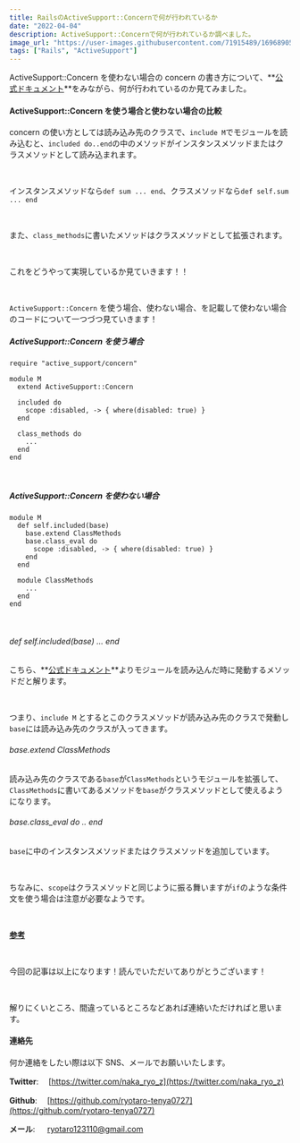 ```yaml
---
title: RailsのActiveSupport::Concernで何が行われているか
date: "2022-04-04"
description: ActiveSupport::Concernで何が行われているか調べました。
image_url: "https://user-images.githubusercontent.com/71915489/169689052-48f59b2e-3cc7-459f-9a85-49ce5257671a.png"
tags: ["Rails", "ActiveSupport"]
---
```


ActiveSupport::Concern を使わない場合の concern の書き方について、**[公式ドキュメント](https://api.rubyonrails.org/classes/ActiveSupport/Concern.html)**をみながら、何が行われているのか見てみました。

#### ActiveSupport::Concern を使う場合と使わない場合の比較

concern の使い方としては読み込み先のクラスで、`include M`でモジュールを読み込むと、`included do..end`の中のメソッドがインスタンスメソッドまたはクラスメソッドとして読み込まれます。

<br />

インスタンスメソッドなら`def sum ... end`、クラスメソッドなら`def self.sum ... end`

<br />

また、`class_methods`に書いたメソッドはクラスメソッドとして拡張されます。

<br />

これをどうやって実現しているか見ていきます！！

<br />

`ActiveSupport::Concern` を使う場合、使わない場合、を記載して使わない場合のコードについて一つづつ見ていきます！

##### ActiveSupport::Concern を使う場合

```ruby{numberLines:true}
require "active_support/concern"

module M
  extend ActiveSupport::Concern

  included do
    scope :disabled, -> { where(disabled: true) }
  end

  class_methods do
    ...
  end
end
```

<br />

##### ActiveSupport::Concern を使わない場合

```ruby{numberLines:true}
module M
  def self.included(base)
    base.extend ClassMethods
    base.class_eval do
      scope :disabled, -> { where(disabled: true) }
    end
  end

  module ClassMethods
    ...
  end
end
```

<br />

###### def self.included(base) ... end

こちら、**[公式ドキュメント](https://docs.ruby-lang.org/ja/latest/method/Module/i/included.html)**よりモジュールを読み込んだ時に発動するメソッドだと解ります。

<br />

つまり、`include M` とするとこのクラスメソッドが読み込み先のクラスで発動し`base`には読み込み先のクラスが入ってきます。

###### base.extend ClassMethods

読み込み先のクラスである`base`が`ClassMethods`というモジュールを拡張して、`ClassMethods`に書いてあるメソッドを`base`がクラスメソッドとして使えるようになります。

###### base.class_eval do .. end

`base`に中のインスタンスメソッドまたはクラスメソッドを追加しています。

<br />

ちなみに、`scope`はクラスメソッドと同じように振る舞いますが`if`のような条件文を使う場合は注意が必要なようです。

<br />

**[参考](https://railsguides.jp/active_record_querying.html#%E3%82%B9%E3%82%B3%E3%83%BC%E3%83%97)**

<br />

今回の記事は以上になります！読んでいただいてありがとうございます！

<br />

解りにくいところ、間違っているところなどあれば連絡いただければと思います。

#### 連絡先

何か連絡をしたい際は以下 SNS、メールでお願いいたします。

**Twitter**: 　[https://twitter.com/naka_ryo_z](https://twitter.com/naka_ryo_z)

**Github**: 　[https://github.com/ryotaro-tenya0727](https://github.com/ryotaro-tenya0727)

**メール**: 　 ryotaro123110@gmail.com
